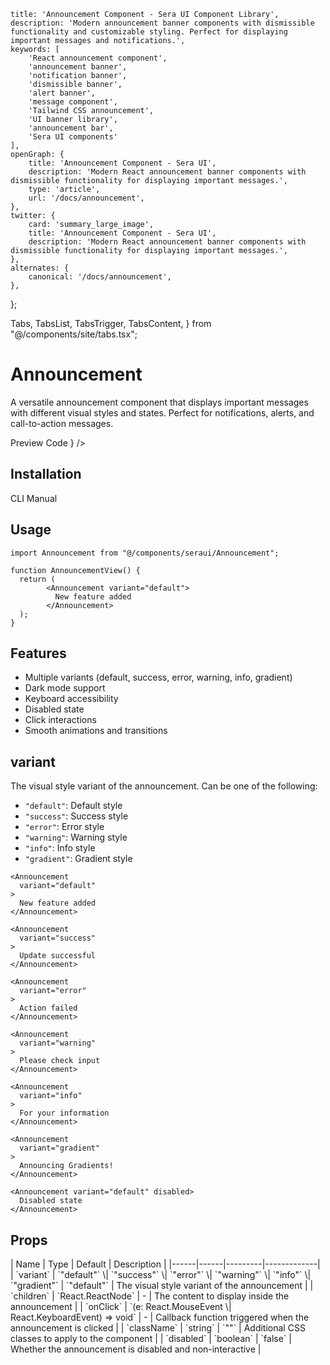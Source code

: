     title: 'Announcement Component - Sera UI Component Library',
    description: 'Modern announcement banner components with dismissible functionality and customizable styling. Perfect for displaying important messages and notifications.',
    keywords: [
        'React announcement component',
        'announcement banner',
        'notification banner',
        'dismissible banner',
        'alert banner',
        'message component',
        'Tailwind CSS announcement',
        'UI banner library',
        'announcement bar',
        'Sera UI components'
    ],
    openGraph: {
        title: 'Announcement Component - Sera UI',
        description: 'Modern React announcement banner components with dismissible functionality for displaying important messages.',
        type: 'article',
        url: '/docs/announcement',
    },
    twitter: {
        card: 'summary_large_image',
        title: 'Announcement Component - Sera UI',
        description: 'Modern React announcement banner components with dismissible functionality for displaying important messages.',
    },
    alternates: {
        canonical: '/docs/announcement',
    },
};

  Tabs,
  TabsList,
  TabsTrigger,
  TabsContent,
} from "@/components/site/tabs.tsx";

<AI dir="left"/>

# Announcement

A versatile announcement component that displays important messages with different visual styles and states. Perfect for notifications, alerts, and call-to-action messages.

<Tabs defaultValue="preview" className="">
  <TabsList>
    <TabsTrigger value="preview">Preview</TabsTrigger>
    <TabsTrigger value="code">Code</TabsTrigger>
  </TabsList>
  <TabsContent value="preview">
    <ComponentRenderer component={<AnnouncementView />} />
  </TabsContent>
  <TabsContent value="code">
    <CodeBlock filePath="src/app/docs/announcement/announcement-view.tsx" />
  </TabsContent>
</Tabs>

## Installation

<Tabs defaultValue="cli" className="">
  <TabsList>
    <TabsTrigger value="cli">CLI</TabsTrigger>
    <TabsTrigger value="manual">Manual</TabsTrigger>
  </TabsList>
  <TabsContent value="cli">
    <Cli command={`add announcement.json`} />
  </TabsContent>

  <TabsContent value="manual">
    <CodeBlock filePath="src/app/docs/announcement/announcement.tsx" />
  </TabsContent>
</Tabs>



## Usage

```tsx
import Announcement from "@/components/seraui/Announcement";

function AnnouncementView() {
  return (
        <Announcement variant="default">
          New feature added
        </Announcement>
  );
}
```


## Features

- Multiple variants (default, success, error, warning, info, gradient)
- Dark mode support
- Keyboard accessibility
- Disabled state
- Click interactions
- Smooth animations and transitions



## variant
The visual style variant of the announcement. Can be one of the following:

- `"default"`: Default style
- `"success"`: Success style
- `"error"`: Error style
- `"warning"`: Warning style
- `"info"`: Info style
- `"gradient"`: Gradient style

```tsx
<Announcement
  variant="default"
>
  New feature added
</Announcement>

<Announcement
  variant="success"
>
  Update successful
</Announcement>

<Announcement
  variant="error"
>
  Action failed
</Announcement>

<Announcement
  variant="warning"
>
  Please check input
</Announcement>

<Announcement
  variant="info"
>
  For your information
</Announcement>

<Announcement
  variant="gradient"
>
  Announcing Gradients!
</Announcement>

<Announcement variant="default" disabled>
  Disabled state
</Announcement>
```


## Props

<MdxTable>
| Name | Type | Default | Description |
|------|------|---------|-------------|
| `variant` | `"default"` \| `"success"` \| `"error"` \| `"warning"` \| `"info"` \| `"gradient"` | `"default"` | The visual style variant of the announcement |
| `children` | `React.ReactNode` | - | The content to display inside the announcement |
| `onClick` | `(e: React.MouseEvent \| React.KeyboardEvent) => void` | - | Callback function triggered when the announcement is clicked |
| `className` | `string` | `""` | Additional CSS classes to apply to the component |
| `disabled` | `boolean` | `false` | Whether the announcement is disabled and non-interactive |

</MdxTable>